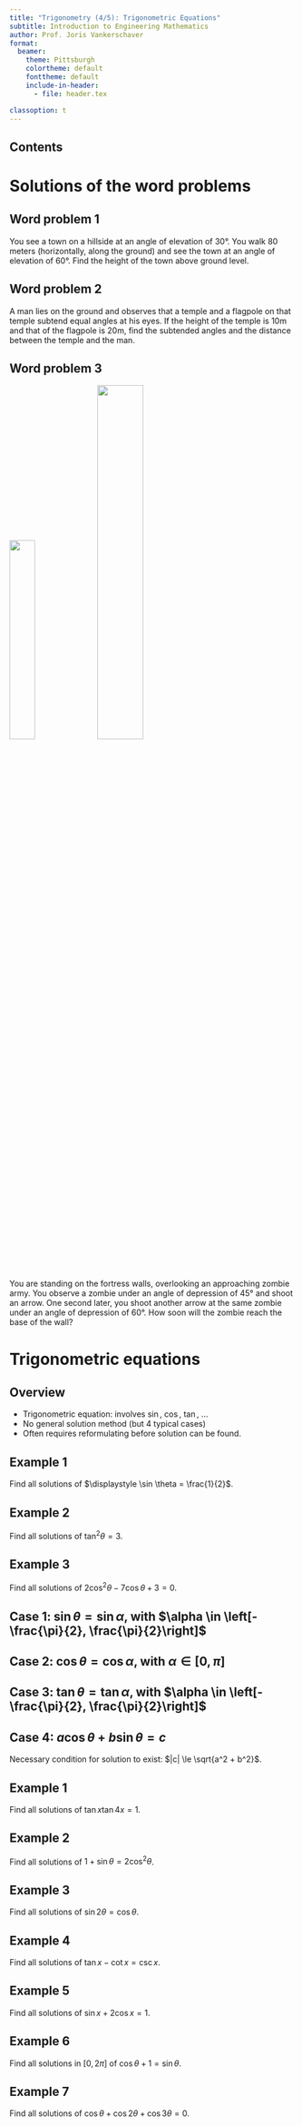 ```yaml
---
title: "Trigonometry (4/5): Trigonometric Equations"
subtitle: Introduction to Engineering Mathematics
author: Prof. Joris Vankerschaver
format:
  beamer:
    theme: Pittsburgh
    colortheme: default
    fonttheme: default
    include-in-header:
      - file: header.tex

classoption: t
---
```


## Contents

\tableofcontents

# Solutions of the word problems

## Word problem 1 {.smaller}

You see a town on a hillside at an angle of elevation of 30°. You walk 80 meters (horizontally, along the ground) and see the town at an angle of elevation of 60°. Find the height of the town above ground level.

##

## Word problem 2 {.smaller}

A man lies on the ground and observes that a temple and a flagpole on that temple subtend equal angles at his eyes. If the height of the temple is 10m and that of the flagpole is 20m, find the subtended angles and the distance between the temple and the man.

##

## Word problem 3 {.smaller}

![](./images/01-trigonometry/crown-prince.png){width="30%"}
![](./images/01-trigonometry/ashin-cropped.png){width="40%"}

You are standing on the fortress walls, overlooking an approaching zombie army. You observe a zombie under an angle of depression of 45° and shoot an arrow. One second later, you shoot another arrow at the same zombie under an angle of depression of 60°. How soon will the zombie reach the base of the wall?

##

# Trigonometric equations

## Overview

- Trigonometric equation: involves $\sin$, $\cos$, $\tan$, ...
- No general solution method (but 4 typical cases)
- Often requires reformulating before solution can be found.

## Example 1

Find all solutions of $\displaystyle \sin \theta = \frac{1}{2}$.

## Example 2

Find all solutions of $\displaystyle \tan^2 \theta = 3$.

## Example 3

Find all solutions of $2 \cos^2\theta - 7 \cos \theta + 3 = 0$.

## Case 1: $\sin \theta = \sin \alpha$, with $\alpha \in \left[-\frac{\pi}{2}, \frac{\pi}{2}\right]$

\begin{empheq}[box=\fbox]{equation*}
    \theta = (-1)^k \alpha + k\pi, \quad k \in \mathbb{Z}
\end{empheq}

##

## Case 2: $\cos \theta = \cos \alpha$, with $\alpha \in [0, \pi]$

\begin{empheq}[box=\fbox]{equation*}
    \theta = \pm \alpha + 2k\pi, \quad k \in \mathbb{Z}
\end{empheq}

##

## Case 3: $\tan \theta = \tan \alpha$, with $\alpha \in \left[-\frac{\pi}{2}, \frac{\pi}{2}\right]$

\begin{empheq}[box=\fbox]{equation*}
    \theta = \alpha + k\pi, \quad k \in \mathbb{Z}
\end{empheq}

##

## Case 4: $a \cos \theta + b \sin \theta = c$

Necessary condition for solution to exist: $|c| \le \sqrt{a^2 + b^2}$.

\begin{empheq}[box=\fbox]{equation*}
    \theta = \alpha \pm \beta + 2k\pi, \quad k \in \mathbb{Z}
\end{empheq}

##

## Example 1

Find all solutions of $\tan x \tan 4x = 1$.

## Example 2

Find all solutions of $1 + \sin \theta = 2 \cos^2 \theta$.

## Example 3

Find all solutions of $\sin 2\theta = \cos \theta$.

## Example 4

Find all solutions of $\tan x - \cot x = \csc x$.

## Example 5

Find all solutions of $\sin x + 2 \cos x = 1$.

## Example 6

Find all solutions in $[0, 2\pi]$ of $\cos \theta + 1 = \sin \theta$.

## Example 7

Find all solutions of $\cos \theta + \cos 2 \theta + \cos 3 \theta = 0$.

